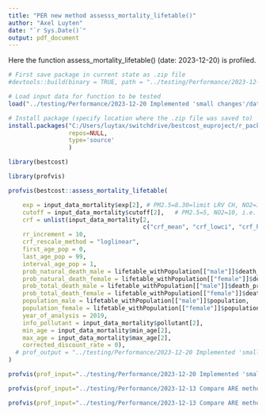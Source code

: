 ```yaml
---
title: "PER new method assesss_mortality_lifetable()"
author: "Axel Luyten"
date: "`r Sys.Date()`"
output: pdf_document
---
```


Here the function assess_mortality_lifetable() (date: 2023-12-20) is profiled.

```r
# First save package in current state as .zip file
#devtools::build(binary = TRUE, path = "../testing/Performance/2023-12-20 Implemented 'small changes'/")

# Load input data for function to be tested
load("../testing/Performance/2023-12-20 Implemented 'small changes'/data.Rdata")

# Install package (specify location where the .zip file was saved to)
install.packages("C:/Users/luytax/switchdrive/bestcost_euproject/r_package/testing/Performance/2023-12-20 Implemented 'small changes'/bestcost_0.0.0.1.zip",
                 repos=NULL,
                 type='source'
                 )

library(bestcost)

library(profvis)
```

```r
profvis(bestcost::assess_mortality_lifetable(

    exp = input_data_mortality$exp[2], # PM2.5=8.30=limit LRV CH, NO2=16.32=mean conc. in CH in 2019
    cutoff = input_data_mortality$cutoff[2],   # PM2.5=5, NO2=10, i.e. WHO AQG 2021 
    crf = unlist(input_data_mortality[2,
                                      c("crf_mean", "crf_lowci", "crf_highci")]),
    rr_increment = 10, 
    crf_rescale_method = "loglinear",
    first_age_pop = 0,
    last_age_pop = 99,
    interval_age_pop = 1,
    prob_natural_death_male = lifetable_withPopulation[["male"]]$death_probability_natural,
    prob_natural_death_female = lifetable_withPopulation[["female"]]$death_probability_natural,
    prob_total_death_male = lifetable_withPopulation[["male"]]$death_probability_total,
    prob_total_death_female = lifetable_withPopulation[["female"]]$death_probability_total,
    population_male = lifetable_withPopulation[["male"]]$population, 
    population_female = lifetable_withPopulation[["female"]]$population, 
    year_of_analysis = 2019, 
    info_pollutant = input_data_mortality$pollutant[2], 
    min_age = input_data_mortality$min_age[2],
    max_age = input_data_mortality$max_age[2],
    corrected_discount_rate = 0), 
  # prof_output = "../testing/Performance/2023-12-20 Implemented 'small changes'/PER.Rprof"
)

profvis(prof_input="../testing/Performance/2023-12-20 Implemented 'small changes'/PER.Rprof") # Current version

profvis(prof_input="../testing/Performance/2023-12-13 Compare ARE method with new method/PER new method.Rprof") # Old version

profvis(prof_input="../testing/Performance/2023-12-13 Compare ARE method with new method/PER ARE method.Rprof") # Initial version
```



